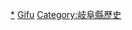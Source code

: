 {{Template:Category:日本都道府縣的行政區劃 (廢除)|岐阜縣}}

[[Category:岐阜縣的市町村|*]]
[[Category:日本已廢除的市町村|Gifu]]
[[Category:岐阜縣歷史|Category:岐阜縣歷史]]